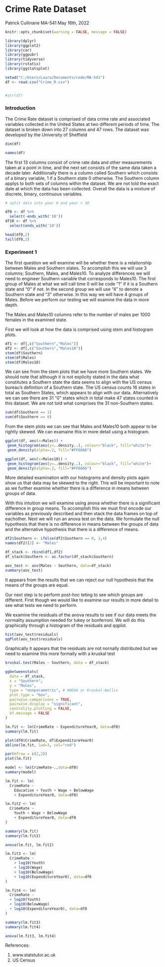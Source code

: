 # Crime Rate Dataset

Patrick Cullinane
MA-541
May 16th, 2022

```r
knitr::opts_chunk$set(warning = FALSE, message = FALSE) 
```


```r
library(dplyr)
library(ggplot2)
library(car)
library(ggpubr)
library(tidyverse)
library(rstatix)
library(ggstatsplot)

setwd("C:/Users/Laura/Documents/code/MA-541")
df <- read.csv("Crime_R.csv")


#str(df)
```

### Introduction

The Crime Rate dataset is comprised of data crime rate and associated variables collected in the United States at two different periods of time. The dataset is broken down into 27 columns and 47 rows. The dataset was developed by the University of Sheffield 

```r
dim(df)

names(df)
```

The first 13 columns consist of crime rate data and other measurements taken at a point in time, and the next set consists of the same data taken a decade later. Additionally there is a column called Southern which consists of a binary variable, 1 if a Southern state 0 otherwise. The Southern column applys to both sets of columns within the dataset. We are not told the exact date at which the data has been collected. Overall the data is a mixture of discrete, binary, continuous variables. 

```r
# split data into year 0 and year + 10 

df0 <- df %>%
  select(-ends_with('10'))
df10 <- df %>%
  select(ends_with('10'))

head(df0,2)
tail(df0,2)
```

### Experiment 1


The first question we will examine will be whether there is a relationship between Males and Southern states. To accomplish this we will use 3 columns; Southern, Males, and Males10. To analyze differences we will need to engineer Southern variable that corresponds to Males10. The first group of Males at what we will call time 0 will be code "1" if it is a Southern state and "0" if not. In the second group we will use "4" to denote a Southern state and "3" otherwise. In this way we will have 4 groups of Males. Before we perform our testing we will examine the data in more depth. 

The Males and Males10 columns refer to the number of males per 1000 females in the examined state. 

First we will look at how the data is comprised using stem and histogram plots. 


```r
df1 <- df[,c("Southern","Males")]
df2 <- df[,c("Southern","Males10")]
stem(df$Southern)
stem(df$Males)
stem(df$Males10)
```

We can see from the stem plots that we have more Southern states. We should note that although it is not explicity stated in the data what constitutes a Southern state the data seems to align with the US census bureau's definition of a Southern state. The US census counts 16 states in total as Southern States, which appears to align with our data. Alternatively we can see there are 31 "0" states which in total make 47 states counted in this dataset. We are not told what comprises the 31 non-Southern states. 

```r
sum(df$Southern == 1)
sum(df$Southern == 0)
```

From the stem plots we can see that Males and Males10 both appear to be rightly skewed. We can examaine this in more detail using a histogram. 

```r
ggplot(df, aes(x=Males)) + 
 geom_histogram(aes(y=..density..), colour="black", fill="white")+
 geom_density(alpha=.2, fill="#FF6666")

ggplot(df, aes(x=Males10)) + 
 geom_histogram(aes(y=..density..), colour="black", fill="white")+
 geom_density(alpha=.2, fill="#FF6666")
```

More detailed examination with our histograms and density plots again show us that data may be skewed to the right. This will be important to note as we further examine whether there is a difference in means between groups of data. 

With this intuition we will examine using anova whether there is a significant difference in group means. To accomplish this we must first encode our variables as previously described and then stack the data frames on top of eachother. Next we will run an anova test on the data. We formulate the null hypothesis that there is no difference in means between the groups of data and the alternative hypothesis that there is a difference of means. 

```r

df2$Southern <- ifelse(df2$Southern == 0, 3,4)
names(df2)[2] <- "Males"

df_stack <- rbind(df1,df2)
df_stack$Southern <- as.factor(df_stack$Southern)

aov_test <- aov(Males ~ Southern, data=df_stack)
summary(aov_test)
```

It appears from the results that we can reject our null hypothesis that the means of the groups are equal. 

Our next step is to perform post-hoc teting to see which groups are different. First though we would like to examine our results in more detail to see what tests we need to perform. 

We examine the residuals of the anova results to see if our data meets the normality assumption needed for tukey or bonferroni. We will do this graphically through a histogram of the residuals and qqplot. 


```r

hist(aov_test$residuals)
qqPlot(aov_test$residuals)
```

Graphically it appears that the residuals are not nornally distributed but we need to examine this more formally with a kruskal test


```r
kruskal.test(Males ~ Southern, data = df_stack)
```


```r
ggbetweenstats(
  data = df_stack,
  x = "Southern",
  y = "Males",
  type = "nonparametric", # ANOVA or Kruskal-Wallis
  plot.type = "box",
  pairwise.comparisons = TRUE,
  pairwise.display = "significant",
  centrality.plotting = FALSE,
  bf.message = FALSE
)

```

```r
lm.fit <- lm(CrimeRate ~ ExpenditureYear0, data=df0)
summary(lm.fit)

plot(df0$CrimeRate, df$ExpenditureYear0)
abline(lm.fit, lwd=3, col="red")

par(mfrow = c(2,2))
plot(lm.fit)

```

```r
model <- lm(CrimeRate~.,data=df0)
summary(model)

lm.fit <- lm(
  CrimeRate ~ 
    Education + Youth + Wage + BelowWage 
    + ExpenditureYear0, data=df0)

lm.fit2 <- lm(
  CrimeRate ~
    Youth + Wage + BelowWage
    + ExpenditureYear0, data=df0
)

summary(lm.fit)
summary(lm.fit2)

anova(lm.fit, lm.fit2)


```

```r
lm.fit3 <- lm(
  CrimeRate ~ 
    + log10(Youth)
    + log10(Wage)
    + log10(BelowWage) 
    + log10(ExpenditureYear0), data=df0
)

lm.fit4 <- lm(
  CrimeRate ~ 
  + log10(Youth)
  + log10(BelowWage) 
  + log10(ExpenditureYear0), data=df0
)

summary(lm.fit3)
summary(lm.fit4)

anova(lm.fit3, lm.fit4)


```

References:

1. www.statstutor.ac.uk
2. US Census


